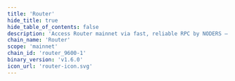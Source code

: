 ```yaml
---
title: 'Router'
hide_title: true
hide_table_of_contents: false
description: 'Access Router mainnet via fast, reliable RPC by NODERS — no limits, Omnichain-ready, and built for scalable Web3'
chain_name: 'Router'
scope: 'mainnet'
chain_id: 'router_9600-1'
binary_version: 'v1.6.0'
icon_url: 'router-icon.svg'
---
```



<ChainLayout>
  <ChainHero
    name="Router"
    iconUrl="img/router-icon.svg"
    bgColor="#FF3D57"
    scope="mainnet"
    chainId="router_9600-1"
    nodeVersion="v1.6.0"
    token=""
    stakeUrl=""
    restakeUrl=""
    websiteUrl="https://www.routerprotocol.com/"
    githubUrl="https://github.com/router-protocol"
    xUrl="https://twitter.com/routerprotocol"
    discordUrl="https://discord.com/invite/yjM2fUUHvN"
  />

  <ProductLinks
    appUrl=""
    appImageUrl="img/products/"
    explorerUrl=""
    explorerImageUrl="img/products/"
    faucetUrl=""
  />

  <ToolsGrid
    chainName="router"
    scope="mainnet"
    showInstall={true}
    showUpgrade={true}
    showGenesis={true}
    showCli={true}
    showEndpoints={true}
    showStateSync={true}
    showSnapshot={true}
    showMonitoring={true}
    showLivePeers={true}
    showSeed={true}
    showAddressBook={true}
    showExplorersList={true}
    showPublicEndpoints={false}
    showUsefulTools={true}
    showUpgradeWatcher={false}
  />

</ChainLayout>

